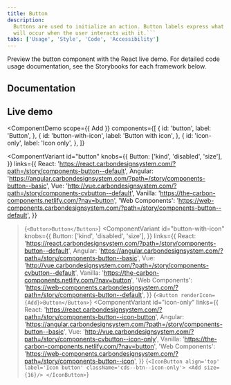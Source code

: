 ```yaml
---
title: Button
description:
  Buttons are used to initialize an action. Button labels express what action
  will occur when the user interacts with it.```
tabs: ['Usage', 'Style', 'Code', 'Accessibility']
---
```


<PageDescription>

Preview the button component with the React live demo. For detailed code usage
documentation, see the Storybooks for each framework below.

</PageDescription>

## Documentation

<Row className="resource-card-group">
<Column colLg={4} colMd={4} noGutterSm>
  <ResourceCard
    subTitle="React"
    href="https://react.carbondesignsystem.com/?path=/story/components-button--default"
    >

<MdxIcon name="react" />

  </ResourceCard>
</Column>
<Column colLg={4} colMd={4} noGutterSm>
  <ResourceCard
      subTitle="Angular (Community)"
      href="https://angular.carbondesignsystem.com/?path=/story/components-button--basic"
      >

<MdxIcon name="angular" />

  </ResourceCard>
</Column>
<Column colLg={4} colMd={4} noGutterSm>
  <ResourceCard
      subTitle="Vue (Community)"
      href="http://vue.carbondesignsystem.com/?path=/story/components-cvbutton--default"
      >

<MdxIcon name="vue" />

  </ResourceCard>
</Column>
<Column colLg={4} colMd={4} noGutterSm>
  <ResourceCard
      subTitle="Web Components (Community)"
      href="https://web-components.carbondesignsystem.com/?path=/story/components-button--default"
      >

<MdxIcon name="webcomponents" />

  </ResourceCard>
</Column>
</Row>

## Live demo


<ComponentDemo
  scope={{ Add }}
  components={[
    {
      id: 'button',
      label: 'Button',
    },
    {
      id: 'button-with-icon',
      label: 'Button with icon',
    },
    {
      id: 'icon-only',
      label: 'Icon only',
    },
  ]}
>
  <ComponentVariant
    id="button"
    knobs={{
      Button: ['kind', 'disabled', 'size'],
    }}
    links={{
      React:
        'https://react.carbondesignsystem.com/?path=/story/components-button--default',
      Angular:
        'https://angular.carbondesignsystem.com/?path=/story/components-button--basic',
      Vue: 'http://vue.carbondesignsystem.com/?path=/story/components-cvbutton--default',
      Vanilla: 'https://the-carbon-components.netlify.com/?nav=button',
      'Web Components':
        'https://web-components.carbondesignsystem.com/?path=/story/components-button--default',
    }}
  >{`
      <Button>Button</Button>
    `}</ComponentVariant>
  <ComponentVariant
    id="button-with-icon"
    knobs={{
      Button: ['kind', 'disabled', 'size'],
    }}
    links={{
      React:
        'https://react.carbondesignsystem.com/?path=/story/components-button--default',
      Angular:
        'https://angular.carbondesignsystem.com/?path=/story/components-button--basic',
      Vue: 'http://vue.carbondesignsystem.com/?path=/story/components-cvbutton--default',
      Vanilla: 'https://the-carbon-components.netlify.com/?nav=button',
      'Web Components':
        'https://web-components.carbondesignsystem.com/?path=/story/components-button--default',
    }}
  >{`
      <Button renderIcon={Add}>Button</Button>
    `}</ComponentVariant>
  <ComponentVariant
    id="icon-only"
    links={{
      React:
        'https://react.carbondesignsystem.com/?path=/story/components-button--icon-button',
      Angular:
        'https://angular.carbondesignsystem.com/?path=/story/components-button--basic',
      Vue: 'http://vue.carbondesignsystem.com/?path=/story/components-cvbutton--icon-only',
      Vanilla: 'https://the-carbon-components.netlify.com/?nav=button',
      'Web Components':
        'https://web-components.carbondesignsystem.com/?path=/story/components-button--icon',
    }}
  >{`
     <IconButton align='top' label='Icon button' className='cds--btn--icon-only'>
       <Add size={16}/>
     </IconButton>
  `}</ComponentVariant>
</ComponentDemo>
